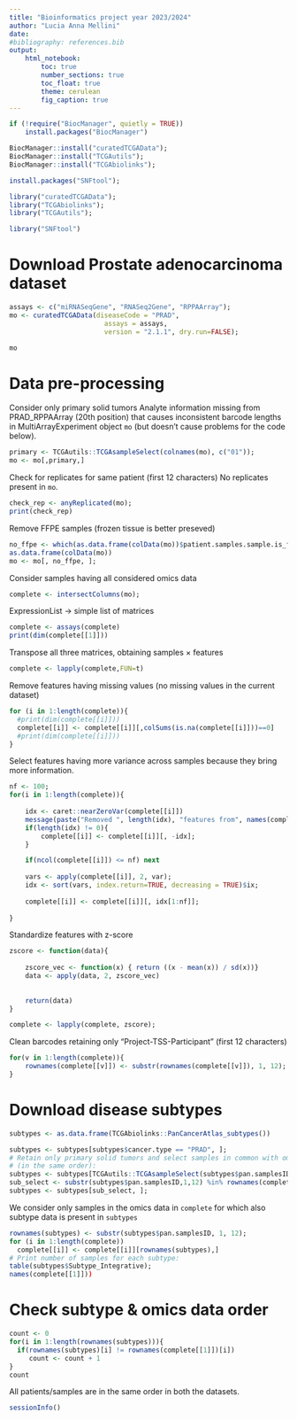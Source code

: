 ---
title: "Bioinformatics project year 2023/2024"
author: "Lucia Anna Mellini"
date:
#bibliography: references.bib
output: 
    html_notebook:
        toc: true
        number_sections: true
        toc_float: true
        theme: cerulean
        fig_caption: true
---


```{r message=FALSE, warning=FALSE}
if (!require("BiocManager", quietly = TRUE))
    install.packages("BiocManager")

BiocManager::install("curatedTCGAData");
BiocManager::install("TCGAutils");
BiocManager::install("TCGAbiolinks");

install.packages("SNFtool");
```

```{r message=FALSE, warning=FALSE}
library("curatedTCGAData");
library("TCGAbiolinks");
library("TCGAutils");

library("SNFtool")
```
# Download Prostate adenocarcinoma dataset#
<!-- miRNASeqGene              Gene-level log2 RPM miRNA expression values
<>RNASeq2Gene               RSEM TPM gene expression values
<>RPPAArray                 Reverse Phase Protein Array normalized protein expression values -->
```{r}

assays <- c("miRNASeqGene", "RNASeq2Gene", "RPPAArray");
mo <- curatedTCGAData(diseaseCode = "PRAD", 
                        assays = assays,
                        version = "2.1.1", dry.run=FALSE);
```

```{r message=TRUE}
mo
```
# Data pre-processing
Consider only primary solid tumors
Analyte information missing from PRAD_RPPAArray (20th position) that causes inconsistent barcode lengths in MultiArrayExperiment object  ```mo``` (but doesn't cause problems for the code below).
```{r message=FALSE, warning=FALSE}
primary <- TCGAutils::TCGAsampleSelect(colnames(mo), c("01"));
mo <- mo[,primary,]
```
Check for replicates for same patient (first 12 characters)
No replicates present in ```mo```.
```{r}
check_rep <- anyReplicated(mo);
print(check_rep)
```
Remove FFPE samples (frozen tissue is better preseved)
```{r}
no_ffpe <- which(as.data.frame(colData(mo))$patient.samples.sample.is_ffpe == "no");
as.data.frame(colData(mo))
mo <- mo[, no_ffpe, ];
```
Consider samples having all considered omics data
```{r}
complete <- intersectColumns(mo);
```
ExpressionList → simple list of matrices
```{r}
complete <- assays(complete)
print(dim(complete[[1]]))
```
Transpose all three matrices, obtaining samples $\times$ features
```{r}
complete <- lapply(complete,FUN=t)
```
Remove features having missing values (no missing values in the current dataset)
```{r}
for (i in 1:length(complete)){
  #print(dim(complete[[i]]))
  complete[[i]] <- complete[[i]][,colSums(is.na(complete[[i]]))==0]
  #print(dim(complete[[i]]))
}
```
Select features having more variance across samples because they bring more information.
```{r}
nf <- 100;
for(i in 1:length(complete)){
    
    idx <- caret::nearZeroVar(complete[[i]])
    message(paste("Removed ", length(idx), "features from", names(complete)[i]));
    if(length(idx) != 0){
        complete[[i]] <- complete[[i]][, -idx];
    }

    if(ncol(complete[[i]]) <= nf) next
    
    vars <- apply(complete[[i]], 2, var);
    idx <- sort(vars, index.return=TRUE, decreasing = TRUE)$ix;
    
    complete[[i]] <- complete[[i]][, idx[1:nf]];
    
}
```

Standardize features with z-score
```{r}
zscore <- function(data){
    
    zscore_vec <- function(x) { return ((x - mean(x)) / sd(x))}
    data <- apply(data, 2, zscore_vec)
    
    
    return(data)
}

complete <- lapply(complete, zscore);
```
Clean barcodes retaining only "Project-TSS-Participant" (first 12 characters)
```{r}
for(v in 1:length(complete)){
    rownames(complete[[v]]) <- substr(rownames(complete[[v]]), 1, 12);
}
```
# Download disease subtypes
```{r}
subtypes <- as.data.frame(TCGAbiolinks::PanCancerAtlas_subtypes())

subtypes <- subtypes[subtypes$cancer.type == "PRAD", ];
# Retain only primary solid tumors and select samples in common with omics data
# (in the same order):
subtypes <- subtypes[TCGAutils::TCGAsampleSelect(subtypes$pan.samplesID, "01"), ];
sub_select <- substr(subtypes$pan.samplesID,1,12) %in% rownames(complete[[1]]);
subtypes <- subtypes[sub_select, ];
```
We consider only samples in the omics data in ```complete``` for which also subtype data is present in ```subtypes```
```{r}
rownames(subtypes) <- substr(subtypes$pan.samplesID, 1, 12);
for (i in 1:length(complete))
  complete[[i]] <- complete[[i]][rownames(subtypes),]
# Print number of samples for each subtype:
table(subtypes$Subtype_Integrative);
names(complete[[1]]))
```
# Check subtype & omics data order
```{r}
count <- 0
for(i in 1:length(rownames(subtypes))){
  if(rownames(subtypes)[i] != rownames(complete[[1]])[i])
     count <- count + 1
}
count
```
All patients/samples are in the same order in both the datasets.




```{r}
sessionInfo()
```

